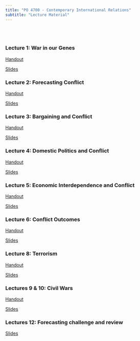 ```yaml
---
title: "PO 4700 - Contemporary International Relations"
subtitle: "Lecture Material"
---
```


<br>
<br>

### Lecture 1: War in our Genes

[Handout](PO4700/War_in_our_Genes_handout.html)

[Slides](PO4700/War_in_our_Genes_slides.html)

### Lecture 2: Forecasting Conflict

[Handout](PO4700/Forecasting_Conflict_handout.html)

[Slides](PO4700/Forecasting_Conflict_slides.html)


### Lecture 3: Bargaining and Conflict

[Handout](PO4700/bargainingAndConflict_handout.html)

[Slides](PO4700/bargainingAndConflict_slides.html)

### Lecture 4: Domestic Politics and Conflict

[Handout](PO4700/DomesticPolitics_handout.html)

[Slides](PO4700/DomesticPolitics_slides.html)


### Lecture 5: Economic Interdependence and Conflict

[Handout](PO4700/EconInterdependence_handout.html)

[Slides](PO4700/EconInterdependence_slides.html)


### Lecture 6: Conflict Outcomes

[Handout](PO4700/conflictOutcomes_handout.html)

[Slides](PO4700/conflictOutcomes.html)

### Lecture 8: Terrorism

[Handout]()

[Slides](PO4700/terrorism_slides.html)

### Lectures 9 & 10: Civil Wars

[Handout]()

[Slides](PO4700/civilWarsSlides.html)


### Lectures 12: Forecasting challenge and review

[Slides](PO4700/review.html)
